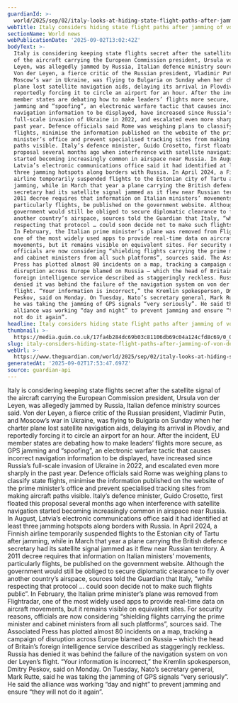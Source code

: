 ```yaml
---
guardianId: >-
  world/2025/sep/02/italy-looks-at-hiding-state-flight-paths-after-jamming-of-von-der-leyen-plane
webTitle: Italy considers hiding state flight paths after jamming of von der Leyen plane
sectionName: World news
webPublicationDate: '2025-09-02T13:02:42Z'
bodyText: >-
  Italy is considering keeping state flights secret after the satellite signal
  of the aircraft carrying the European Commission president, Ursula von der
  Leyen, was allegedly jammed by Russia, Italian defence ministry sources said.
  Von der Leyen, a fierce critic of the Russian president, Vladimir Putin, and
  Moscow’s war in Ukraine, was flying to Bulgaria on Sunday when her charter
  plane lost satellite navigation aids, delaying its arrival in Plovdiv, and
  reportedly forcing it to circle an airport for an hour. After the incident, EU
  member states are debating how to make leaders’ flights more secure, as GPS
  jamming and “spoofing”, an electronic warfare tactic that causes incorrect
  navigation information to be displayed, have increased since Russia’s
  full-scale invasion of Ukraine in 2022, and escalated even more sharply in the
  past year. Defence officials said Rome was weighing plans to classify state
  flights, minimise the information published on the website of the prime
  minister’s office and prevent specialised tracking sites from making aircraft
  paths visible. Italy’s defence minister, Guido Crosetto, first floated this
  proposal several months ago when interference with satellite navigation
  started becoming increasingly common in airspace near Russia. In August,
  Latvia’s electronic communications office said it had identified at least
  three jamming hotspots along borders with Russia. In April 2024, a Finnish
  airline temporarily suspended flights to the Estonian city of Tartu after
  jamming, while in March that year a plane carrying the British defence
  secretary had its satellite signal jammed as it flew near Russian territory. A
  2011 decree requires that information on Italian ministers’ movements,
  particularly flights, be published on the government website. Although the
  government would still be obliged to secure diplomatic clearance to fly over
  another country’s airspace, sources told the Guardian that Italy, “while
  respecting that protocol … could soon decide not to make such flights public”.
  In February, the Italian prime minister’s plane was removed from Flightradar,
  one of the most widely used apps to provide real-time data on aircraft
  movements, but it remains visible on equivalent sites. For security reasons,
  officials are now considering “shielding flights carrying the prime minister
  and cabinet ministers from all such platforms”, sources said. The Associated
  Press has plotted almost 80 incidents on a map, tracking a campaign of
  disruption across Europe blamed on Russia – which the head of Britain’s
  foreign intelligence service described as staggeringly reckless. Russia has
  denied it was behind the failure of the navigation system on von der Leyen’s
  flight. “Your information is incorrect,” the Kremlin spokesperson, Dmitry
  Peskov, said on Monday. On Tuesday, Nato’s secretary general, Mark Rutte, said
  he was taking the jamming of GPS signals “very seriously”. He said the
  alliance was working “day and night” to prevent jamming and ensure “they will
  not do it again”.
headline: Italy considers hiding state flight paths after jamming of von der Leyen plane
thumbnail: >-
  https://media.guim.co.uk/17fa4b284dc69b03c81106db69c04a124cfd8c69/0_0_2579_2063/500.jpg
slug: italy-considers-hiding-state-flight-paths-after-jamming-of-von-der-leyen-plane
webUrl: >-
  https://www.theguardian.com/world/2025/sep/02/italy-looks-at-hiding-state-flight-paths-after-jamming-of-von-der-leyen-plane
generatedAt: '2025-09-02T17:53:47.697Z'
source: guardian-api
---
```

Italy is considering keeping state flights secret after the satellite signal of the aircraft carrying the European Commission president, Ursula von der Leyen, was allegedly jammed by Russia, Italian defence ministry sources said. Von der Leyen, a fierce critic of the Russian president, Vladimir Putin, and Moscow’s war in Ukraine, was flying to Bulgaria on Sunday when her charter plane lost satellite navigation aids, delaying its arrival in Plovdiv, and reportedly forcing it to circle an airport for an hour. After the incident, EU member states are debating how to make leaders’ flights more secure, as GPS jamming and “spoofing”, an electronic warfare tactic that causes incorrect navigation information to be displayed, have increased since Russia’s full-scale invasion of Ukraine in 2022, and escalated even more sharply in the past year. Defence officials said Rome was weighing plans to classify state flights, minimise the information published on the website of the prime minister’s office and prevent specialised tracking sites from making aircraft paths visible. Italy’s defence minister, Guido Crosetto, first floated this proposal several months ago when interference with satellite navigation started becoming increasingly common in airspace near Russia. In August, Latvia’s electronic communications office said it had identified at least three jamming hotspots along borders with Russia. In April 2024, a Finnish airline temporarily suspended flights to the Estonian city of Tartu after jamming, while in March that year a plane carrying the British defence secretary had its satellite signal jammed as it flew near Russian territory. A 2011 decree requires that information on Italian ministers’ movements, particularly flights, be published on the government website. Although the government would still be obliged to secure diplomatic clearance to fly over another country’s airspace, sources told the Guardian that Italy, “while respecting that protocol … could soon decide not to make such flights public”. In February, the Italian prime minister’s plane was removed from Flightradar, one of the most widely used apps to provide real-time data on aircraft movements, but it remains visible on equivalent sites. For security reasons, officials are now considering “shielding flights carrying the prime minister and cabinet ministers from all such platforms”, sources said. The Associated Press has plotted almost 80 incidents on a map, tracking a campaign of disruption across Europe blamed on Russia – which the head of Britain’s foreign intelligence service described as staggeringly reckless. Russia has denied it was behind the failure of the navigation system on von der Leyen’s flight. “Your information is incorrect,” the Kremlin spokesperson, Dmitry Peskov, said on Monday. On Tuesday, Nato’s secretary general, Mark Rutte, said he was taking the jamming of GPS signals “very seriously”. He said the alliance was working “day and night” to prevent jamming and ensure “they will not do it again”.

